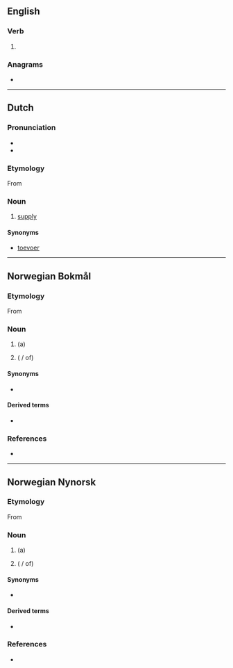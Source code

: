 {{also|Levering}}
==English==

===Verb===
{{head|en|present participle}}

# {{present participle of|lever|lang=en|nocat=1}}

===Anagrams===
* {{anagrams|en|reveling}}

----

==Dutch==

===Pronunciation===
* {{audio|Nl-levering.ogg|Audio|lang=nl}}
* {{hyphenation|le|ve|ring|lang=nl}}

===Etymology===
From {{suffix|nl|leveren|ing}}

===Noun===
{{nl-noun|f|-en|leveringetje|dim2=leverinkje}}
# [[supply]]

====Synonyms====
* [[toevoer]]

----

==Norwegian Bokmål==

===Etymology===
From {{suffix|levere|ing|lang=nb}}

===Noun===
{{nb-noun-c}}

# (a) {{l|en|delivery}}
# {{l|en|provision}} ({{l|nb|av}} / of)

====Synonyms====
* {{l|nb|leveranse}}

====Derived terms====
* {{l|nb|leveringstid}}

===References===
* {{R:The Bokmål Dictionary}}

----

==Norwegian Nynorsk==

===Etymology===
From {{suffix|levere|ing|lang=nn}}

===Noun===
{{nn-noun-f3}}

# (a) {{l|en|delivery}}
# {{l|en|provision}} ({{l|nn|av}} / of)

====Synonyms====
* {{l|nn|leveranse}}

====Derived terms====
* {{l|nn|leveringstid}}

===References===
* {{R:The Nynorsk Dictionary}}
